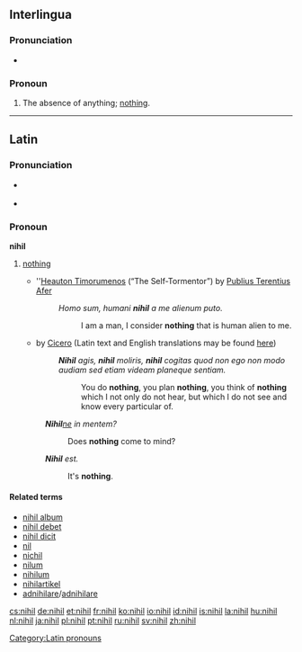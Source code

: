 ==Interlingua==

===Pronunciation===
* {{X-SAMPA|/"nihil/}}

===Pronoun===
{{head|ia|pronoun}} 

# {{indefinite}} The absence of anything; [[nothing]].

----

==Latin==

===Pronunciation===
* {{a|Classical}} {{IPA|/ˈni.hil/|lang=la}}
* {{audio|la-cls-nihil.ogg|Audio (Classical)}}

===Pronoun===
'''nihil''' {{n}} {{indecl}}

# {{context|indefinite}} [[nothing]]
#* ''[[w:Heauton Timorumenos|Heauton Timorumenos]] (“The Self-Tormentor”) by [[w:Terence|Publius Terentius Afer]]
#*: ''Homo sum, humani '''nihil''' a me alienum puto.''
#*:: I am a man, I consider '''nothing''' that is human alien to me.
#* {{term|w:en:Catiline Orations|Catiline Orations}} by [[w:en:Cicero|Cicero]] (Latin text and English translations may be found [http://www.perseus.tufts.edu/hopper/text.jsp?doc=Perseus%3Atext%3A1999.02.0010%3Atext%3DCatil.%3Aspeech%3D1%3Asection%3D8 here])
#*: '''''Nihil''' agis, '''nihil''' moliris, '''nihil''' cogitas quod non ego non modo audiam sed etiam videam planeque sentiam.''
#*:: You do '''nothing''', you plan '''nothing''', you think of '''nothing''' which I not only do not hear, but which I do not see and know every particular of. 
#: '''''Nihil'''[[-ne|ne]] in mentem?'' 
#:: Does '''nothing''' come to mind?
#: '''''Nihil''' est.''
#:: It's '''nothing'''.

====Related terms====
* [[nihil album]]
* [[nihil debet]]
* [[nihil dicit]]
* [[nil]]
* [[nichil]]
* [[nilum]]
* [[nihilum]]
* [[nihilartikel]]
* [[adnihilare]]/[[adnihilare]]

[[Category:Latin pronouns]]

[[cs:nihil]]
[[de:nihil]]
[[et:nihil]]
[[fr:nihil]]
[[ko:nihil]]
[[io:nihil]]
[[id:nihil]]
[[is:nihil]]
[[la:nihil]]
[[hu:nihil]]
[[nl:nihil]]
[[ja:nihil]]
[[pl:nihil]]
[[pt:nihil]]
[[ru:nihil]]
[[sv:nihil]]
[[zh:nihil]]